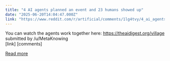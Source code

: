```yaml
---
title: "4 AI agents planned an event and 23 humans showed up"
date: "2025-06-20T14:04:47.000Z"
link: "https://www.reddit.com/r/artificial/comments/1lg4tvy/4_ai_agents_planned_an_event_and_23_humans_showed/"
---
```


You can watch the agents work together here: https://theaidigest.org/village
    submitted by    /u/MetaKnowing  
 [link]   [comments]

[Read more](https://www.reddit.com/r/artificial/comments/1lg4tvy/4_ai_agents_planned_an_event_and_23_humans_showed/)
